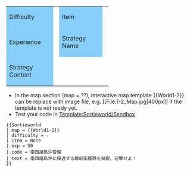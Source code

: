 {{{map|[[File:1-1_Map.jpg|400px]]}}}
{|class="wikitable"
|style="width: 110px; background-color: LightSkyBlue;"|Difficulty
|'''{{{difficulty|☆}}}'''
|style="width: 100px; background-color: LightSkyBlue;"|Item
|'''{{{item|None}}}'''
|-
|style="background-color: LightSkyBlue;"|Experience
|'''{{{exp|100}}}'''
|style="background-color: LightSkyBlue;"|Strategy Name
|lang="ja"|'''{{{code|?}}}'''
|-
|style="background-color: LightSkyBlue;"|Strategy Content
|colspan=3 lang="ja"|{{{text|?}}}
|}<noinclude>
*<nowiki>In the map section (map = ??), interactive map template {{World1-2}} can be replace with image file, e.g. [[File:1-2_Map.jpg|400px]] if the template is not ready yet.</nowiki>
*Test your code in [[Template:Sortieworld/Sandbox]]
<pre>
{{Sortieworld
| map = {{World1-2}}
| difficulty = ☆
| item = None
| exp = 50
| code = 南西諸島沖警備 
| text = 南西諸島沖に接近する敵前衛艦隊を捕捉、迎撃せよ！ 
}}
</pre>
{{Sortieworld
| map = {{World1-2}}
| difficulty = ☆
| item = None
| exp = 50
| code = 南西諸島沖警備 
| text = 南西諸島沖に接近する敵前衛艦隊を捕捉、迎撃せよ！ 
}}
</noinclude>
